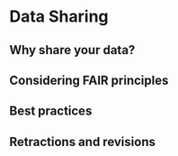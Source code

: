 # Data Sharing {#share}

## Why share your data?

## Considering FAIR principles

## Best practices

## Retractions and revisions